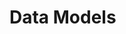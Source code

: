 # Data Models


<ul className="grid grid-cols-1 md:grid-cols-2 lg:grid-cols-3 xl:grid-cols-4 gap-4 -ml-6">
<ReferenceCard
    title="Cryptocurrency Historical Price"
    description="Cryptocurrency historical price data"
    url="/platform/data_models/CryptoHistorical"
    command="true"
/>
<ReferenceCard
    title="Cryptocurrency Search"
    description="Search available cryptocurrency pairs"
    url="/platform/data_models/CryptoSearch"
    command="true"
/>
<ReferenceCard
    title="Currency Historical Price"
    description="Currency historical data"
    url="/platform/data_models/CurrencyHistorical"
    command="true"
/>
<ReferenceCard
    title="Currency Search"
    description="Search available currency pairs"
    url="/platform/data_models/CurrencyPairs"
    command="true"
/>
<ReferenceCard
    title="Economic Calendar"
    description=""
    url="/platform/data_models/EconomicCalendar"
    command="true"
/>
<ReferenceCard
    title="Consumer Price Index (CPI) Data"
    description=""
    url="/platform/data_models/ConsumerPriceIndex"
    command="true"
/>
<ReferenceCard
    title="Forecasted GDP Data"
    description=""
    url="/platform/data_models/GdpForecast"
    command="true"
/>
<ReferenceCard
    title="Nominal GDP Data"
    description=""
    url="/platform/data_models/GdpNominal"
    command="true"
/>
<ReferenceCard
    title="Real GDP Data"
    description=""
    url="/platform/data_models/GdpReal"
    command="true"
/>
<ReferenceCard
    title="Historical Market Risk Premium"
    description=""
    url="/platform/data_models/RiskPremium"
    command="true"
/>
<ReferenceCard
    title="Upcoming and Historical Dividend Calendar"
    description=""
    url="/platform/data_models/CalendarDividend"
    command="true"
/>
<ReferenceCard
    title="Upcoming and Historical earnings calendar"
    description=""
    url="/platform/data_models/CalendarEarnings"
    command="true"
/>
<ReferenceCard
    title="Upcoming and Historical IPO Calendar"
    description=""
    url="/platform/data_models/CalendarIpo"
    command="true"
/>
<ReferenceCard
    title="Calendar Splits"
    description="Show Stock Split Calendar"
    url="/platform/data_models/CalendarSplits"
    command="true"
/>
<ReferenceCard
    title="Equity Peers"
    description="Company peers"
    url="/platform/data_models/EquityPeers"
    command="true"
/>
<ReferenceCard
    title="Weekly aggregate trade data for Over The Counter deals"
    description="ATS and non-ATS trading data for each ATS/firm with trade reporting obligations under FINRA rules"
    url="/platform/data_models/OTCAggregate"
    command="true"
/>
<ReferenceCard
    title="Get the most active Equities"
    description=""
    url="/platform/data_models/EquityActive"
    command="true"
/>
<ReferenceCard
    title="Get aggressive small cap Equities"
    description=""
    url="/platform/data_models/EquityAggressiveSmallCaps"
    command="true"
/>
<ReferenceCard
    title="Get the most-recent filings submitted to the SEC"
    description=""
    url="/platform/data_models/DiscoveryFilings"
    command="true"
/>
<ReferenceCard
    title="Get the top Equity gainers"
    description=""
    url="/platform/data_models/EquityGainers"
    command="true"
/>
<ReferenceCard
    title="Get growth tech Equities"
    description=""
    url="/platform/data_models/GrowthTechEquities"
    command="true"
/>
<ReferenceCard
    title="Get the top Equity losers"
    description=""
    url="/platform/data_models/EquityLosers"
    command="true"
/>
<ReferenceCard
    title="Tracks over $30B USD/day of individual investors trades"
    description="It gives a daily view into retail activity and sentiment for over 9,500 US traded stocks, ADRs, and ETPs"
    url="/platform/data_models/TopRetail"
    command="true"
/>
<ReferenceCard
    title="Get undervalued growth Equities"
    description=""
    url="/platform/data_models/EquityUndervaluedGrowth"
    command="true"
/>
<ReferenceCard
    title="Get undervalued large cap Equities"
    description=""
    url="/platform/data_models/EquityUndervaluedLargeCaps"
    command="true"
/>
<ReferenceCard
    title="Get upcoming release days"
    description=""
    url="/platform/data_models/UpcomingReleaseDays"
    command="true"
/>
<ReferenceCard
    title="Price Target Consensus"
    description="Price target consensus data"
    url="/platform/data_models/PriceTargetConsensus"
    command="true"
/>
<ReferenceCard
    title="Historical Analyst Estimates"
    description="Analyst stock recommendations"
    url="/platform/data_models/AnalystEstimates"
    command="true"
/>
<ReferenceCard
    title="Price Target"
    description="Price target data"
    url="/platform/data_models/PriceTarget"
    command="true"
/>
<ReferenceCard
    title="Balance Sheet"
    description="Balance sheet statement"
    url="/platform/data_models/BalanceSheet"
    command="true"
/>
<ReferenceCard
    title="Balance Sheet Statement Growth"
    description="Information about the growth of the company balance sheet"
    url="/platform/data_models/BalanceSheetGrowth"
    command="true"
/>
<ReferenceCard
    title="Cash Flow Statement"
    description="Information about the cash flow statement"
    url="/platform/data_models/CashFlowStatement"
    command="true"
/>
<ReferenceCard
    title="Cash Flow Statement Growth"
    description="Information about the growth of the company cash flow statement"
    url="/platform/data_models/CashFlowStatementGrowth"
    command="true"
/>
<ReferenceCard
    title="Historical Dividends"
    description="Historical dividends data for a given company"
    url="/platform/data_models/HistoricalDividends"
    command="true"
/>
<ReferenceCard
    title="Historical Earnings for a given company"
    description=""
    url="/platform/data_models/CalendarEarnings"
    command="true"
/>
<ReferenceCard
    title="Historical Employees"
    description="Historical number of employees"
    url="/platform/data_models/HistoricalEmployees"
    command="true"
/>
<ReferenceCard
    title="Company Filings"
    description="Company filings data"
    url="/platform/data_models/CompanyFilings"
    command="true"
/>
<ReferenceCard
    title="Historical Stock Splits"
    description="Historical stock splits data"
    url="/platform/data_models/HistoricalStockSplits"
    command="true"
/>
<ReferenceCard
    title="Income Statement"
    description="Report on a company's financial performance"
    url="/platform/data_models/IncomeStatement"
    command="true"
/>
<ReferenceCard
    title="Income Statement Growth"
    description="Information about the growth of the company income statement"
    url="/platform/data_models/IncomeStatementGrowth"
    command="true"
/>
<ReferenceCard
    title="Key Executives"
    description="Key executives for a given company"
    url="/platform/data_models/KeyExecutives"
    command="true"
/>
<ReferenceCard
    title="Get Executive Compensation"
    description="Information about the executive compensation for a given company"
    url="/platform/data_models/ExecutiveCompensation"
    command="true"
/>
<ReferenceCard
    title="Key Metrics"
    description="Key metrics for a given company"
    url="/platform/data_models/KeyMetrics"
    command="true"
/>
<ReferenceCard
    title="Equity Valuation Multiples"
    description="Valuation multiples for a stock ticker"
    url="/platform/data_models/EquityValuationMultiples"
    command="true"
/>
<ReferenceCard
    title="Company Overview"
    description="General information about a company"
    url="/platform/data_models/CompanyOverview"
    command="true"
/>
<ReferenceCard
    title="Extensive set of ratios over time"
    description="Financial ratios for a given company"
    url="/platform/data_models/FinancialRatios"
    command="true"
/>
<ReferenceCard
    title="Revenue Geographic"
    description="Geographic revenue data"
    url="/platform/data_models/RevenueGeographic"
    command="true"
/>
<ReferenceCard
    title="Revenue Business Line"
    description="Business line revenue data"
    url="/platform/data_models/RevenueBusinessLine"
    command="true"
/>
<ReferenceCard
    title="Earnings Call Transcript"
    description="Earnings call transcript for a given company"
    url="/platform/data_models/EarningsCallTranscript"
    command="true"
/>
<ReferenceCard
    title="Get a current, complete, market snapshot"
    description=""
    url="/platform/data_models/MarketSnapshots"
    command="true"
/>
<ReferenceCard
    title="Company News"
    description="Get news for one or more companies"
    url="/platform/data_models/CompanyNews"
    command="true"
/>
<ReferenceCard
    title="Get the complete options chain for a ticker"
    description=""
    url="/platform/data_models/OptionsChains"
    command="true"
/>
<ReferenceCard
    title="Get the complete options chain for a ticker"
    description=""
    url="/platform/data_models/OptionsUnusual"
    command="true"
/>
<ReferenceCard
    title="Stock Insider Trading"
    description="Information about insider trading"
    url="/platform/data_models/StockInsiderTrading"
    command="true"
/>
<ReferenceCard
    title="Institutional Ownership"
    description="Institutional ownership data"
    url="/platform/data_models/InstitutionalOwnership"
    command="true"
/>
<ReferenceCard
    title="Equity Ownership"
    description="Information about the company ownership"
    url="/platform/data_models/EquityOwnership"
    command="true"
/>
<ReferenceCard
    title="Share Statistics"
    description="Share statistics for a given company"
    url="/platform/data_models/ShareStatistics"
    command="true"
/>
<ReferenceCard
    title="Equity Historical price"
    description="Load stock data for a specific ticker"
    url="/platform/data_models/EquityHistorical"
    command="true"
/>
<ReferenceCard
    title="Equity Quote"
    description="Load National Best Bid and Offer for a specific equity"
    url="/platform/data_models/EquityNBBO"
    command="true"
/>
<ReferenceCard
    title="Price performance as a return, over different periods"
    description=""
    url="/platform/data_models/PricePerformance"
    command="true"
/>
<ReferenceCard
    title="Equity Quote"
    description="Load stock data for a specific ticker"
    url="/platform/data_models/EquityQuote"
    command="true"
/>
<ReferenceCard
    title="Equity Info"
    description="Get general price and performance metrics of a stock"
    url="/platform/data_models/EquityInfo"
    command="true"
/>
<ReferenceCard
    title="Equity Search"
    description="Search for a company or stock ticker"
    url="/platform/data_models/EquitySearch"
    command="true"
/>
<ReferenceCard
    title="Get reported Fail-to-deliver (FTD) data"
    description=""
    url="/platform/data_models/EquityFTD"
    command="true"
/>
<ReferenceCard
    title="Get reported Short Volume and Days to Cover data"
    description=""
    url="/platform/data_models/EquityShortInterest"
    command="true"
/>
<ReferenceCard
    title="Get reported Fail-to-deliver (FTD) data"
    description=""
    url="/platform/data_models/ShortVolume"
    command="true"
/>
<ReferenceCard
    title="ETF Country weighting"
    description=""
    url="/platform/data_models/EtfCountries"
    command="true"
/>
<ReferenceCard
    title="Get the most active ETFs"
    description=""
    url="/platform/data_models/ETFActive"
    command="true"
/>
<ReferenceCard
    title="Get the top ETF gainers"
    description=""
    url="/platform/data_models/ETFGainers"
    command="true"
/>
<ReferenceCard
    title="Get the top ETF losers"
    description=""
    url="/platform/data_models/ETFLosers"
    command="true"
/>
<ReferenceCard
    title="ETF Historical Market Price"
    description=""
    url="/platform/data_models/EtfHistorical"
    command="true"
/>
<ReferenceCard
    title="Get the holdings for an individual ETF"
    description=""
    url="/platform/data_models/EtfHoldings"
    command="true"
/>
<ReferenceCard
    title="Get the holdings filing date for an individual ETF"
    description=""
    url="/platform/data_models/EtfHoldingsDate"
    command="true"
/>
<ReferenceCard
    title="Get the ETF holdings performance"
    description=""
    url="/platform/data_models/EtfHoldingsPerformance"
    command="true"
/>
<ReferenceCard
    title="ETF Information Overview"
    description=""
    url="/platform/data_models/EtfInfo"
    command="true"
/>
<ReferenceCard
    title="Price performance as a return, over different periods"
    description=""
    url="/platform/data_models/PricePerformance"
    command="true"
/>
<ReferenceCard
    title="Search for ETFs"
    description="An empty query returns the full list of ETFs from the provider"
    url="/platform/data_models/EtfSearch"
    command="true"
/>
<ReferenceCard
    title="ETF Sector weighting"
    description=""
    url="/platform/data_models/EtfSectors"
    command="true"
/>
<ReferenceCard
    title="Commercial Paper"
    description="Commercial paper (CP) consists of short-term, promissory notes issued primarily by corporations. Maturities range..."
    url="/platform/data_models/CommercialPaper"
    command="true"
/>
<ReferenceCard
    title="High Quality Market Corporate Bond"
    description="The HQM yield curve represents the high quality corporate bond market, i.e., corporate bonds rated AAA, AA, or A...."
    url="/platform/data_models/HighQualityMarketCorporateBond"
    command="true"
/>
<ReferenceCard
    title="ICE BofA US Corporate Bond Indices"
    description="The ICE BofA US Corporate Index tracks the performance of US dollar denominated investment grade corporate debt..."
    url="/platform/data_models/ICEBofA"
    command="true"
/>
<ReferenceCard
    title="Moody Corporate Bond Index"
    description="Moody's Aaa and Baa are investment bonds that acts as an index of the performance of all bonds given an Aaa or..."
    url="/platform/data_models/MoodyCorporateBondIndex"
    command="true"
/>
<ReferenceCard
    title="Spot Rates"
    description="The spot rates for any maturity is the yield on a bond that provides a single payment at that maturity. This is a..."
    url="/platform/data_models/SpotRate"
    command="true"
/>
<ReferenceCard
    title="Euro Area Yield Curve"
    description="Gets euro area yield curve data from ECB. The graphic depiction of the relationship between the yield on bonds of..."
    url="/platform/data_models/EUYieldCurve"
    command="true"
/>
<ReferenceCard
    title="Treasury Rates"
    description="Treasury rates data"
    url="/platform/data_models/TreasuryRates"
    command="true"
/>
<ReferenceCard
    title="US Yield Curve"
    description="Get United States yield curve"
    url="/platform/data_models/USYieldCurve"
    command="true"
/>
<ReferenceCard
    title="Ameribor"
    description="Ameribor (short for the American interbank offered rate) is a benchmark interest rate that reflects the true cost..."
    url="/platform/data_models/AMERIBOR"
    command="true"
/>
<ReferenceCard
    title="Discount Window Primary Credit Rate"
    description="A bank rate is the interest rate a nation's central bank charges to its domestic banks to borrow money. The rates..."
    url="/platform/data_models/DiscountWindowPrimaryCreditRate"
    command="true"
/>
<ReferenceCard
    title="European Central Bank Interest Rates"
    description="The Governing Council of the ECB sets the key interest rates for the euro area: - The interest rate on the main..."
    url="/platform/data_models/EuropeanCentralBankInterestRates"
    command="true"
/>
<ReferenceCard
    title="Fed Funds Rate"
    description="Get Effective Federal Funds Rate data. A bank rate is the interest rate a nation's central bank charges to its..."
    url="/platform/data_models/FEDFUNDS"
    command="true"
/>
<ReferenceCard
    title="Fed Funds Rate Projections"
    description="The projections for the federal funds rate are the value of the midpoint of the projected appropriate target..."
    url="/platform/data_models/PROJECTIONS"
    command="true"
/>
<ReferenceCard
    title="Euro Short-Term Rate"
    description="The euro short-term rate (€STR) reflects the wholesale euro unsecured overnight borrowing costs of banks located..."
    url="/platform/data_models/ESTR"
    command="true"
/>
<ReferenceCard
    title="Interest on Reserve Balances"
    description="Get Interest Rate on Reserve Balances data A bank rate is the interest rate a nation's central bank charges to..."
    url="/platform/data_models/IORB"
    command="true"
/>
<ReferenceCard
    title="Sterling Overnight Index Average"
    description="SONIA (Sterling Overnight Index Average) is an important interest rate benchmark. SONIA is based on actual..."
    url="/platform/data_models/SONIA"
    command="true"
/>
<ReferenceCard
    title="Secured Overnight Financing Rate"
    description="The Secured Overnight Financing Rate (SOFR) is a broad measure of the cost of borrowing cash overnight..."
    url="/platform/data_models/SOFR"
    command="true"
/>
<ReferenceCard
    title="Treasury Constant Maturity"
    description="Get data for 10-Year Treasury Constant Maturity Minus Selected Treasury Constant Maturity. Constant maturity is..."
    url="/platform/data_models/TreasuryConstantMaturity"
    command="true"
/>
<ReferenceCard
    title="Select Treasury Constant Maturity"
    description="Get data for Selected Treasury Constant Maturity Minus Federal Funds Rate Constant maturity is the theoretical..."
    url="/platform/data_models/SelectedTreasuryConstantMaturity"
    command="true"
/>
<ReferenceCard
    title="Select Treasury Bill"
    description="Get Selected Treasury Bill Minus Federal Funds Rate. Constant maturity is the theoretical value of a U.S...."
    url="/platform/data_models/SelectedTreasuryBill"
    command="true"
/>
<ReferenceCard
    title="Futures Historical Price"
    description="Futures historical data"
    url="/platform/data_models/FuturesCurve"
    command="true"
/>
<ReferenceCard
    title="Futures Historical Price"
    description="Futures historical data"
    url="/platform/data_models/FuturesHistorical"
    command="true"
/>
<ReferenceCard
    title="Available Indices"
    description="Available indices for a given provider"
    url="/platform/data_models/AvailableIndices"
    command="true"
/>
<ReferenceCard
    title="Index Constituents"
    description="Constituents of an index"
    url="/platform/data_models/IndexConstituents"
    command="true"
/>
<ReferenceCard
    title="Historical European Indices"
    description=""
    url="/platform/data_models/EuropeanIndices"
    command="true"
/>
<ReferenceCard
    title="European Index Constituents"
    description="Constituents of select european indices"
    url="/platform/data_models/EuropeanIndexConstituents"
    command="true"
/>
<ReferenceCard
    title="Historical Fred Indices"
    description="Close values for selected Fred indices"
    url="/platform/data_models/FredIndices"
    command="true"
/>
<ReferenceCard
    title="Historical Market Indices"
    description=""
    url="/platform/data_models/MarketIndices"
    command="true"
/>
<ReferenceCard
    title="Index Search"
    description="Search for indices"
    url="/platform/data_models/IndexSearch"
    command="true"
/>
<ReferenceCard
    title="Index Snapshots"
    description="Current levels for all indices from a provider"
    url="/platform/data_models/IndexSnapshots"
    command="true"
/>
<ReferenceCard
    title="S&P 500 Multiples"
    description="Historical S&P 500 multiples and Shiller PE ratios"
    url="/platform/data_models/SP500Multiples"
    command="true"
/>
<ReferenceCard
    title="Company News"
    description="Get news for one or more companies"
    url="/platform/data_models/CompanyNews"
    command="true"
/>
<ReferenceCard
    title="Global News"
    description="Global news data"
    url="/platform/data_models/GlobalNews"
    command="true"
/>
<ReferenceCard
    title="Commitment of Traders Reports"
    description="Lookup Commitment of Traders Reports by series ID"
    url="/platform/data_models/COT"
    command="true"
/>
<ReferenceCard
    title="Curated Commitment of Traders Reports"
    description="Fuzzy search and list of curated Commitment of Traders Reports series information"
    url="/platform/data_models/COTSearch"
    command="true"
/>
<ReferenceCard
    title="Get the CIK number corresponding to a ticker symbol"
    description=""
    url="/platform/data_models/CikMap"
    command="true"
/>
<ReferenceCard
    title="Look up filings to the SEC by ticker symbol or CIK"
    description=""
    url="/platform/data_models/Filings"
    command="true"
/>
<ReferenceCard
    title="Look up institutions regulated by the SEC"
    description=""
    url="/platform/data_models/InstitutionsSearch"
    command="true"
/>
<ReferenceCard
    title="The RSS feed provides links to litigation releases concerning civil lawsuits brought
    by the Commission in federal court"
    description=""
    url="/platform/data_models/RssLitigation"
    command="true"
/>
<ReferenceCard
    title="Get lists of SEC XML schema files by year"
    description=""
    url="/platform/data_models/SchemaFiles"
    command="true"
/>
<ReferenceCard
    title="Fuzzy search for Industry Titles, Reporting Office, and SIC Codes"
    description=""
    url="/platform/data_models/SicSearch"
    command="true"
/>
<ReferenceCard
    title="Get the ticker symbol corresponding to a company's CIK"
    description="Enter the CIK as a string, e.g. '0001067983'. This function is not intended for funds"
    url="/platform/data_models/SymbolMap"
    command="true"
/>
</ul>
